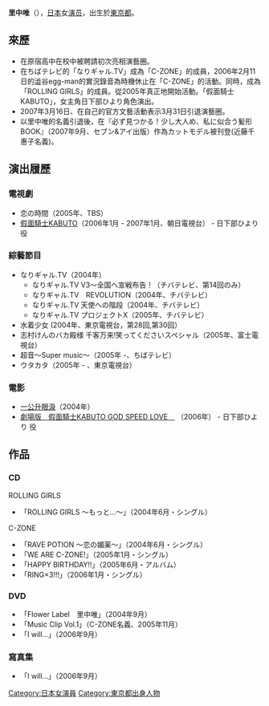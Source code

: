 {{BLP unsourced|time=2021-12-12T12:04:38+00:00}}
{{藝人
| 姓名 = 里中唯
| 類型 = 女演員
| 圖片 = 
| 圖片尺寸 = 
| 圖片簡介 = 
| 原名 = 
| 外文名 = 
| 外文 = 
| 羅馬拼音 =
| 英文名 =
| 綽號 = ゆいちゃん
| 國籍 ={{JPN}}
| 出生日期 = {{birth_date_and _age|1986|1|10}}
| 出生地點 = 東京都
| 教育程度 = 
| 出身地 = 
| 出道作 = 
| 出道日期 = 
| 代表作 = 
| 活躍年代 = 2004年 - 2007年3月
| 唱片公司 = 
| 經紀公司 = 
| 網站 = 
| 相關團體 = 
| 獎項 = 
| IMDb = 
}}
{{japanese|japanese=里中 唯|kana=さとなか ゆい|romaji=Satonaka Yui}}

'''里中唯'''（{{bd|1986年|1月10日|catIdx=Satonaka Yui}}），[[日本|日本]]女[[演员|演员]]，出生於[[東京都|東京都]]。

== 來歷 ==
*在原宿高中在校中被聘請初次亮相演藝圈。
*在ちばテレビ的「なりギャル.TV」成為「C-ZONE」的成員，2006年2月11日的澁谷egg-man的實況錄音為時機休止在「C-ZONE」的活動。同時，成為「ROLLING GIRLS」的成員。從2005年真正地開始活動。「假面騎士KABUTO」，女主角日下部ひより角色演出。
*2007年3月16日、在自己的官方文藝活動表示3月31日引退演藝圈。
*以里中唯的名義引退後，在『必ず見つかる！少し大人め、私に似合う髪形BOOK』（2007年9月、セブン&アイ出版）作為カットモデル被刊登(近藤千惠子名義)。

== 演出履歷 ==

=== 電視劇 ===
*恋の時間（2005年、TBS）
*[[假面骑士KABUTO|假面騎士KABUTO]]（2006年1月 - 2007年1月、朝日電視台） - 日下部ひより 役

=== 綜藝節目 ===
* なりギャル.TV（2004年）
**なりギャル.TV V3～全国へ宣戦布告！（チバテレビ、第14回のみ）
**なりギャル.TV　REVOLUTION（2004年、チバテレビ）
**なりギャル.TV 天使への階段（2004年、チバテレビ）
**なりギャル.TV プロジェクトX（2005年、チバテレビ）
* 水着少女 (2004年、東京電視台，第28回,第30回）
* 志村けんのバカ殿様 千客万来!笑ってくださいスペシャル（2005年、富士電視台）
* 超音～Super music～（2005年 -、ちばテレビ）
* ウタカタ（2005年 - 、東京電視台）

=== 電影 ===
* [[一公升眼淚|一公升眼淚]]（2004年）
* [[假面骑士KABUTO_GOD_SPEED_LOVE|劇場版　假面騎士KABUTO GOD SPEED LOVE　]] （2006年） - 日下部ひより 役

== 作品 ==
===CD===
ROLLING GIRLS
*「ROLLING GIRLS ～もっと…～」（2004年6月・シングル）

C-ZONE
*「RAVE POTION ～恋の媚薬～」（2004年6月・シングル）
*「WE ARE C-ZONE!」（2005年1月・シングル）
*「HAPPY BIRTHDAY!!」（2005年6月・アルバム）
*「RING×3!!!」（2006年1月・シングル）

===DVD===
*「Flower Label　里中唯」（2004年9月）
*「Music Clip Vol.1」（C-ZONE名義、2005年11月）
*「I will...」（2006年9月）

===寫真集===
*「I will...」（2006年9月）


{{DEFAULTSORT:Satonaka Yui}}
[[Category:日本女演員|Category:日本女演員]]
[[Category:東京都出身人物|Category:東京都出身人物]]